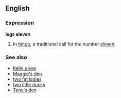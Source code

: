 ==English==
===Expression===
'''legs eleven'''

#In [[bingo]], a traditional call for the number [[eleven]].

===See also===
*[[Kelly's eye]]<!--1-->
*[[Maggie's den]]<!--formerly used for 10; now "Tony's den" is used instead-->
*[[two fat ladies]]<!--88-->
*[[two little ducks]]<!--22-->
*[[Tony's den]]<!--10-->